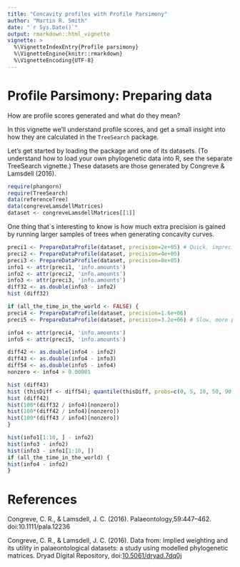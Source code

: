 ```yaml
---
title: "Concavity profiles with Profile Parsimony"
author: "Martin R. Smith"
date: "`r Sys.Date()`"
output: rmarkdown::html_vignette
vignette: >
  %\VignetteIndexEntry{Profile parsimony}
  %\VignetteEngine{knitr::rmarkdown}
  %\VignetteEncoding{UTF-8}
---
```


# Profile Parsimony: Preparing data

How are profile scores generated and what do they mean?

In this vignette we'll understand profile scores, and get a small insight into how they are 
calculated in the `TreeSearch` package.

Let's get started by loading the package and one of its datasets. (To understand how to load 
your own phylogenetic data into R, see the separate TreeSearch vignette.)
These datasets are those generated by Congreve & Lamsdell (2016).

```r
require(phangorn)
require(TreeSearch)
data(referenceTree)
data(congreveLamsdellMatrices)
dataset <- congreveLamsdellMatrices[[1]]
```

One thing that`s interesting to know is how much extra precision is gained by running
larger samples of trees when generating concavity curves.

```r
preci1 <- PrepareDataProfile(dataset, precision=2e+05) # Quick, imprecise
preci2 <- PrepareDataProfile(dataset, precision=4e+05)
preci3 <- PrepareDataProfile(dataset, precision=8e+05)
info1 <- attr(preci1, 'info.amounts')
info2 <- attr(preci2, 'info.amounts')
info3 <- attr(preci3, 'info.amounts')
diff32 <- as.double(info3 - info2)
hist (diff32)

if (all_the_time_in_the_world <- FALSE) {
preci4 <- PrepareDataProfile(dataset, precision=1.6e+06)
preci5 <- PrepareDataProfile(dataset, precision=3.2e+06) # Slow, more precise

info4 <- attr(preci4, 'info.amounts')
info5 <- attr(preci5, 'info.amounts')

diff42 <- as.double(info4 - info2)
diff43 <- as.double(info4 - info3)
diff54 <- as.double(info5 - info4)
nonzero <- info4 > 0.00001

hist (diff43)
hist (thisDiff <- diff54); quantile(thisDiff, probs=c(0, 5, 10, 50, 90, 95, 100)/100)
hist (diff42)
hist(100*(diff32 / info4)[nonzero])
hist(100*(diff42 / info4)[nonzero])
hist(100*(diff43 / info4)[nonzero])
}
```

```r
hist(info1[1:10, ] - info2)
hist(info3 - info2)
hist(info3 - info1[1:10, ])
if (all_the_time_in_the_world) {
hist(info4 - info2)
}
```

# References

Congreve, C. R., & Lamsdell, J. C. (2016). \cite{Implied weighting and its utility in 
  palaeontological datasets: a study using modelled phylogenetic matrices.} Palaeontology,59:447--462. doi:10.1111/pala.12236

Congreve, C. R., & Lamsdell, J. C. (2016). Data from: Implied weighting and its utility in palaeontological datasets: a study using modelled phylogenetic matrices. Dryad Digital
Repository, doi:[10.5061/dryad.7dq0j](http://dx.doi.org/10.5061/dryad.7dq0j)
